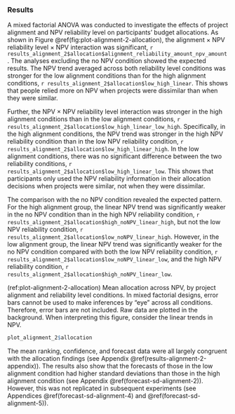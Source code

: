 ### Results

A mixed factorial ANOVA was conducted to investigate the effects of project
alignment and NPV reliability level on participants' budget allocations. As
shown in Figure \@ref(fig:plot-alignment-2-allocation), the alignment $\times$
NPV reliability level $\times$ NPV interaction was significant,
`r results_alignment_2$allocation$alignment_reliability_amount_npv_amount`. The
analyses excluding the no NPV condition showed the expected results. The NPV
trend averaged across both reliability level conditions was stronger for the low
alignment conditions than for the high alignment conditions,
`r results_alignment_2$allocation$low_high_linear`. This shows that people
relied more on NPV when projects were dissimilar than when they were similar.

Further, the NPV $\times$ NPV reliability level interaction was stronger in the high
alignment conditions than in the low alignment conditions,
`r results_alignment_2$allocation$low_high_linear_low_high`. Specifically, in
the high alignment conditions, the NPV trend was stronger in the high NPV
reliability condition than in the low NPV reliability condition,
`r results_alignment_2$allocation$low_high_linear_high`. In the low alignment
conditions, there was no significant difference between the two
reliability conditions, `r results_alignment_2$allocation$low_high_linear_low`.
This shows that participants only used the NPV reliability information in their
allocation decisions when projects were similar, not when they were dissimilar.

The comparison with the no NPV condition revealed the expected pattern. For the
high alignment group, the linear NPV trend was significantly weaker in the no
NPV condition than in the high NPV reliability condition,
`r results_alignment_2$allocation$high_noNPV_linear_high`, but not the low
NPV reliability condition, `r results_alignment_2$allocation$low_noNPV_linear_high`.
However, in the low alignment group, the linear NPV trend was significantly
weaker for the no NPV condition compared with both the low NPV reliability
condition, `r results_alignment_2$allocation$low_noNPV_linear_low`,
and the high NPV reliability condition,
`r results_alignment_2$allocation$high_noNPV_linear_low`.

(ref:plot-alignment-2-allocation) Mean allocation across NPV, by project alignment and reliability level conditions. In mixed factorial designs, error bars cannot be used to make inferences by "eye" across all conditions. Therefore, error bars are not included. Raw data are plotted in the background. When interpreting this figure, consider the linear trends in NPV.

```r
plot_alignment_2$allocation
```

The mean ranking, confidence, and forecast data were all largely congruent with
the allocation findings (see Appendix \@ref(results-alignment-2-appendix)). The
results also show that the forecasts of those in the low alignment condition had
higher standard deviations than those in the high alignment condition (see
Appendix \@ref(forecast-sd-alignment-2)). However, this was not replicated in
subsequent experiments (see Appendices \@ref(forecast-sd-alignment-4)
and \@ref(forecast-sd-alignment-5)).

